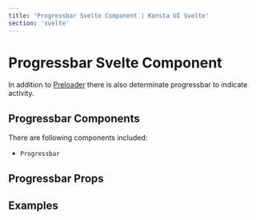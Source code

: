 ```yaml
---
title: 'Progressbar Svelte Component | Konsta UI Svelte'
section: 'svelte'
---
```



# Progressbar Svelte Component

In addition to [Preloader](/svelte/preloader) there is also determinate progressbar to indicate activity.

## Progressbar Components

There are following components included:

- `Progressbar`

## Progressbar Props

<ProgressbarProps />

## Examples

<ProgressbarExample />
